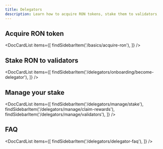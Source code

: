 ```yaml
---
title: Delegators
description: Learn how to acquire RON tokens, stake them to validators, and manage your stake.
---
```



## Acquire RON token

<DocCardList items={[
    findSidebarItem('/basics/acquire-ron'),
    ]} />

## Stake RON to validators

<DocCardList items={[
    findSidebarItem('/delegators/onboarding/become-delegator'),
    ]} />

## Manage your stake

<DocCardList items={[
    findSidebarItem('/delegators/manage/stake'),
    findSidebarItem('/delegators/manage/claim-rewards'),
    findSidebarItem('/delegators/manage/validators'),
    ]} />

## FAQ

<DocCardList items={[
    findSidebarItem('/delegators/delegator-faq'),
    ]} />
